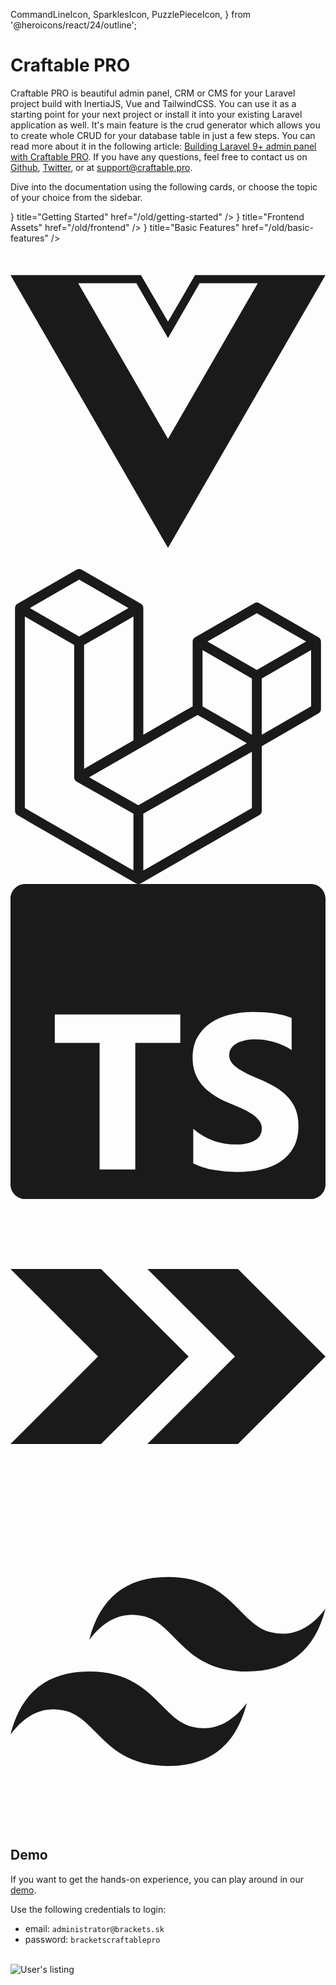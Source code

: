   CommandLineIcon,
  SparklesIcon,
  PuzzlePieceIcon,
} from '@heroicons/react/24/outline';

# Craftable PRO

Craftable PRO is beautiful admin panel, CRM or CMS for your Laravel project build with InertiaJS, Vue and TailwindCSS.
You can use it as a starting point for your next project or install it into your existing Laravel application as well.
It's main feature is the crud generator which allows you to create whole CRUD for your database table in just a few steps.
You can read more about it in the following article: [Building Laravel 9+ admin panel with Craftable PRO](https://blog.meetbrackets.com/building-laravel-9-admin-panel-with-craftable-pro-f4d7a60594db).
If you have any questions, feel free to contact us on [Github](https://github.com/BRACKETS-by-TRIAD/craftable-pro-docs), [Twitter](https://twitter.com/craftable_pro), or at [support@craftable.pro](malto:support@craftable.pro).

Dive into the documentation using the following cards, or choose the topic of your choice from the sidebar.

<Cards>
  <Card icon={<CommandLineIcon />} title="Getting Started" href="/old/getting-started" />
  <Card icon={<SparklesIcon />} title="Frontend Assets" href="/old/frontend" />
  <Card icon={<PuzzlePieceIcon />} title="Basic Features" href="/old/basic-features" />
</Cards>

<br />
<br />
<div className="flex items-center justify-evenly gap-x-4">
    <svg role="img" viewBox="0 0 24 24" xmlns="http://www.w3.org/2000/svg" width={80} height={80}>
        <title>Vue.js</title>
        <path fill="currentColor" d="M24,1.61H14.06L12,5.16,9.94,1.61H0L12,22.39ZM12,14.08,5.16,2.23H9.59L12,6.41l2.41-4.18h4.43Z"/>
    </svg>
    <svg role="img" viewBox="0 0 24 24" xmlns="http://www.w3.org/2000/svg" width={75} height={75}>
        <title>Laravel</title>
        <path fill="currentColor" d="M23.642 5.43a.364.364 0 01.014.1v5.149c0 .135-.073.26-.189.326l-4.323 2.49v4.934a.378.378 0 01-.188.326L9.93 23.949a.316.316 0 01-.066.027c-.008.002-.016.008-.024.01a.348.348 0 01-.192 0c-.011-.002-.02-.008-.03-.012-.02-.008-.042-.014-.062-.025L.533 18.755a.376.376 0 01-.189-.326V2.974c0-.033.005-.066.014-.098.003-.012.01-.02.014-.032a.369.369 0 01.023-.058c.004-.013.015-.022.023-.033l.033-.045c.012-.01.025-.018.037-.027.014-.012.027-.024.041-.034H.53L5.043.05a.375.375 0 01.375 0L9.93 2.647h.002c.015.01.027.021.04.033l.038.027c.013.014.02.03.033.045.008.011.02.021.025.033.01.02.017.038.024.058.003.011.01.021.013.032.01.031.014.064.014.098v9.652l3.76-2.164V5.527c0-.033.004-.066.013-.098.003-.01.01-.02.013-.032a.487.487 0 01.024-.059c.007-.012.018-.02.025-.033.012-.015.021-.03.033-.043.012-.012.025-.02.037-.028.014-.01.026-.023.041-.032h.001l4.513-2.598a.375.375 0 01.375 0l4.513 2.598c.016.01.027.021.042.031.012.01.025.018.036.028.013.014.022.03.034.044.008.012.019.021.024.033.011.02.018.04.024.06.006.01.012.021.015.032zm-.74 5.032V6.179l-1.578.908-2.182 1.256v4.283zm-4.51 7.75v-4.287l-2.147 1.225-6.126 3.498v4.325zM1.093 3.624v14.588l8.273 4.761v-4.325l-4.322-2.445-.002-.003H5.04c-.014-.01-.025-.021-.04-.031-.011-.01-.024-.018-.035-.027l-.001-.002c-.013-.012-.021-.025-.031-.04-.01-.011-.021-.022-.028-.036h-.002c-.008-.014-.013-.031-.02-.047-.006-.016-.014-.027-.018-.043a.49.49 0 01-.008-.057c-.002-.014-.006-.027-.006-.041V5.789l-2.18-1.257zM5.23.81L1.47 2.974l3.76 2.164 3.758-2.164zm1.956 13.505l2.182-1.256V3.624l-1.58.91-2.182 1.255v9.435zm11.581-10.95l-3.76 2.163 3.76 2.163 3.759-2.164zm-.376 4.978L16.21 7.087 14.63 6.18v4.283l2.182 1.256 1.58.908zm-8.65 9.654l5.514-3.148 2.756-1.572-3.757-2.163-4.323 2.489-3.941 2.27z"/>
    </svg>
    <svg role="img" viewBox="0 0 24 24" xmlns="http://www.w3.org/2000/svg" width={70} height={70}>
        <title>TypeScript</title>
        <path fill="currentColor" d="M1.125 0C.502 0 0 .502 0 1.125v21.75C0 23.498.502 24 1.125 24h21.75c.623 0 1.125-.502 1.125-1.125V1.125C24 .502 23.498 0 22.875 0zm17.363 9.75c.612 0 1.154.037 1.627.111a6.38 6.38 0 0 1 1.306.34v2.458a3.95 3.95 0 0 0-.643-.361 5.093 5.093 0 0 0-.717-.26 5.453 5.453 0 0 0-1.426-.2c-.3 0-.573.028-.819.086a2.1 2.1 0 0 0-.623.242c-.17.104-.3.229-.393.374a.888.888 0 0 0-.14.49c0 .196.053.373.156.529.104.156.252.304.443.444s.423.276.696.41c.273.135.582.274.926.416.47.197.892.407 1.266.628.374.222.695.473.963.753.268.279.472.598.614.957.142.359.214.776.214 1.253 0 .657-.125 1.21-.373 1.656a3.033 3.033 0 0 1-1.012 1.085 4.38 4.38 0 0 1-1.487.596c-.566.12-1.163.18-1.79.18a9.916 9.916 0 0 1-1.84-.164 5.544 5.544 0 0 1-1.512-.493v-2.63a5.033 5.033 0 0 0 3.237 1.2c.333 0 .624-.03.872-.09.249-.06.456-.144.623-.25.166-.108.29-.234.373-.38a1.023 1.023 0 0 0-.074-1.089 2.12 2.12 0 0 0-.537-.5 5.597 5.597 0 0 0-.807-.444 27.72 27.72 0 0 0-1.007-.436c-.918-.383-1.602-.852-2.053-1.405-.45-.553-.676-1.222-.676-2.005 0-.614.123-1.141.369-1.582.246-.441.58-.804 1.004-1.089a4.494 4.494 0 0 1 1.47-.629 7.536 7.536 0 0 1 1.77-.201zm-15.113.188h9.563v2.166H9.506v9.646H6.789v-9.646H3.375z"/>    </svg>
    <svg role="img" viewBox="0 0 24 24" xmlns="http://www.w3.org/2000/svg" width={85} height={85}>
        <title>Inertia</title>
        <path fill="currentColor" d="M6.901 5.331H0L6.669 12 0 18.669h6.901L13.571 12 6.9 5.331zm10.43 0H10.43L17.099 12l-6.67 6.669h6.902L24 12l-6.669-6.669z"/>
    </svg>
    <svg role="img" viewBox="0 0 24 24" xmlns="http://www.w3.org/2000/svg" width={80} height={80}>
        <title>Tailwind CSS</title>
        <path fill="currentColor" d="M12.001,4.8c-3.2,0-5.2,1.6-6,4.8c1.2-1.6,2.6-2.2,4.2-1.8c0.913,0.228,1.565,0.89,2.288,1.624 C13.666,10.618,15.027,12,18.001,12c3.2,0,5.2-1.6,6-4.8c-1.2,1.6-2.6,2.2-4.2,1.8c-0.913-0.228-1.565-0.89-2.288-1.624 C16.337,6.182,14.976,4.8,12.001,4.8z M6.001,12c-3.2,0-5.2,1.6-6,4.8c1.2-1.6,2.6-2.2,4.2-1.8c0.913,0.228,1.565,0.89,2.288,1.624 c1.177,1.194,2.538,2.576,5.512,2.576c3.2,0,5.2-1.6,6-4.8c-1.2,1.6-2.6,2.2-4.2,1.8c-0.913-0.228-1.565-0.89-2.288-1.624 C10.337,13.382,8.976,12,6.001,12z"/>
    </svg>
</div>

## Demo

If you want to get the hands-on experience, you can play around in our [demo](https://demo.craftable.pro/).

Use the following credentials to login:

- email: `administrator@brackets.sk`
- password: `bracketscraftablepro`

<br />
<Image alt="User's listing" src="/images/demo.png" />
